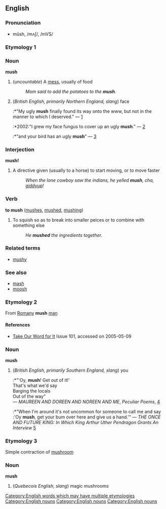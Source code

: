==English==
[[Category:English words which may have multiple etymologies]]
===Pronunciation===
*mŭsh, /mʌʃ/, /mVS/
===Etymology 1===
{{etystub}}
===Noun===
[[Category:English nouns]]
'''mush''' 
#(''uncountable'') A [[mess]], usually of food
#:''Mom said to add the potatoes to the '''mush'''.''
#(''British English, primarily Northern England, slang'') face
#:*"My ugly '''mush''' finally found its way onto the www, but not in the manner to which I deserved." &mdash; [http://owlfarm.pmgr.net/aspen/hst16.htm]
#:*2002:"I grew my face fungus to cover up an ugly '''mush'''." &mdash; [http://www.maggotdrowning.com/forum/topic.asp?ARCHIVE=true&TOPIC_ID=809]
#:*"and your bird has an ugly '''mush'''" &mdash; [http://b3ta.com/board/archive/21323/]
===Interjection===
'''mush!'''

#A directive given (usually to a horse) to start moving, or to move faster
#:''When the lone cowboy saw the indians, he yelled '''mush''', cha, [[giddyup]]!''

===Verb===
'''to mush'''  ([[mushes]], [[mushed]], [[mushing]])

# To squish so as to break into smaller peices or to combine with something else
#:''He '''mushed''' the ingredients together.''

===Related terms===
*[[mushy]]

===See also===
*[[mash]]
*[[moosh]]

===Etymology 2===
From [[Romany]] '''mush''' [[man]]
==== References ====
* [http://www.takeourword.com/Issue101.html Take Our Word for It] Issue 101, accessed on 2005-05-09
===Noun===
[[Category:English nouns]]
'''mush''' 
#(''British English, primarily Southern England, slang'') you
#:*"'Oy, '''mush'''! Get out of it!'<br>That's what we'd say<br>Barging the locals<br>Out of the way"<br>&mdash; ''MAUREEN AND DOREEN AND NOREEN AND ME'', ''Peculiar Poems'', [http://www.jclamb.com/]
#:*"When I'm around it's not uncommon for someone to call me and say :'Oy '''mush''', get your bum over here and give us a hand.'" &mdash; ''THE ONCE AND FUTURE KING: In Which King Arthur Uther Pendragon Grants An Interview'' [http://arthurpendragon.ukonline.co.uk/arthur.html]

===Etymology 3===
Simple contraction of [[mushroom]]
===Noun===
[[Category:English nouns]]
'''mush''' 
#(''Quebecois English, slang'') magic mushrooms